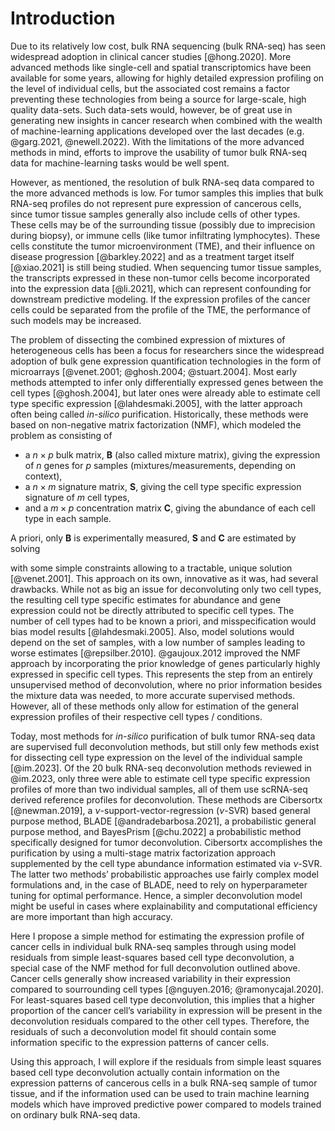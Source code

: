 # Introduction

Due to its relatively low cost, bulk RNA sequencing (bulk RNA-seq) has seen
widespread adoption in clinical cancer studies [@hong.2020]. More advanced
methods like single-cell and spatial transcriptomics have been available for
some years, allowing for highly detailed expression profiling on the level of
individual cells, but the associated cost remains a factor preventing these
technologies from being a source for large-scale, high quality data-sets. Such
data-sets would, however, be of great use in generating new insights in cancer
research when combined with the wealth of machine-learning applications
developed over the last decades (e.g. @garg.2021, @newell.2022). With the
limitations of the more advanced methods in mind, efforts to improve the
usability of tumor bulk RNA-seq data for machine-learning tasks would be well
spent.

However, as mentioned, the resolution of bulk RNA-seq data compared to the more
advanced methods is low. For tumor samples this implies that bulk RNA-seq
profiles do not represent pure expression of cancerous cells, since tumor tissue
samples generally also include cells of other types. These cells may be of the
surrounding tissue (possibly due to imprecision during biopsy), or immune cells
(like tumor infiltrating lymphocytes). These cells constitute the tumor
microenvironment (TME), and their influence on disease progression
[@barkley.2022] and as a treatment target itself [@xiao.2021] is still being
studied. When sequencing tumor tissue samples, the transcripts expressed in
these non-tumor cells become incorporated into the expression data [@li.2021],
which can represent confounding for downstream predictive modeling. If the
expression profiles of the cancer cells could be separated from the profile of
the TME, the performance of such models may be increased.

The problem of dissecting the combined expression of mixtures of heterogeneous
cells has been a focus for researchers since the widespread adoption of bulk
gene expression quantification technologies in the form of microarrays
[@venet.2001; @ghosh.2004; @stuart.2004]. Most early methods attempted to infer
only differentially expressed genes between the cell types [@ghosh.2004], but
later ones were already able to estimate cell type specific expression
[@lahdesmaki.2005], with the latter approach often being called *in-silico*
purification. Historically, these methods were based on non-negative matrix
factorization (NMF), which modeled the problem as consisting of

* a $n \times p$ bulk matrix, $\mathbf{B}$ (also called mixture matrix), giving
  the expression of $n$ genes for $p$ samples (mixtures/measurements, depending
  on context),
* a $n \times m$ signature matrix, $\mathbf{S}$, giving the cell type specific
  expression signature of $m$ cell types,
* and a $m \times p$ concentration matrix $\mathbf{C}$, giving the abundance of
  each cell type in each sample.

A priori, only $\mathbf{B}$ is experimentally measured, $\mathbf{S}$ and
$\mathbf{C}$ are estimated by solving

\begin{equation}
  \mathbf{B} = \mathbf{S} \mathbf{C}
  (\#eq:basic-matrix-deconv)
\end{equation}

with some simple constraints allowing to a tractable, unique solution
[@venet.2001]. This approach on its own, innovative as it was, had several
drawbacks. While not as big an issue for deconvoluting only two cell types, the
resulting cell type specific estimates for abundance and gene expression could
not be directly attributed to specific cell types. The number of cell types had
to be known a priori, and misspecification would bias model results
[@lahdesmaki.2005]. Also, model solutions would depend on the set of samples,
with a low number of samples leading to worse estimates [@repsilber.2010].
@gaujoux.2012 improved the NMF approach by incorporating the prior knowledge of
genes particularly highly expressed in specific cell types. This represents the
step from an entirely unsupervised method of deconvolution, where no prior
information besides the mixture data was needed, to more accurate supervised
methods. However, all of these methods only allow for estimation of the general
expression profiles of their respective cell types / conditions.

Today, most methods for *in-silico* purification of bulk tumor RNA-seq data are
supervised full deconvolution methods, but still only few methods exist for
dissecting cell type expression on the level of the individual sample
[@im.2023]. Of the 20 bulk RNA-seq deconvolution methods reviewed in @im.2023,
only three were able to estimate cell type specific expression profiles of more
than two individual samples, all of them use scRNA-seq derived reference
profiles for deconvolution. These methods are Cibersortx [@newman.2019], a
$\nu$-support-vector-regression ($\nu$-SVR) based general purpose method, BLADE
[@andradebarbosa.2021], a probabilistic general purpose method, and BayesPrism
[@chu.2022] a probabilistic method specifically designed for tumor
deconvolution. Cibersortx accomplishes the purification by using a multi-stage
matrix factorization approach supplemented by the cell type abundance
information estimated via $\nu$-SVR. The latter two methods' probabilistic
approaches use fairly complex model formulations and, in the case of BLADE, need
to rely on hyperparameter tuning for optimal performance. Hence, a simpler
deconvolution model might be useful in cases where explainability and
computational efficiency are more important than high accuracy.

<!-- Possibly expand on high cancer variability. -->

Here I propose a simple method for estimating the expression profile of cancer
cells in individual bulk RNA-seq samples through using model residuals from
simple least-squares based cell type deconvolution, a special case of the NMF
method for full deconvolution outlined above. Cancer cells generally show
increased variability in their expression compared to sourrounding cell types
[@nguyen.2016; @ramonycajal.2020]. For least-squares based cell type
deconvolution, this implies that a higher proportion of the cancer cell's
variability in expression will be present in the deconvolution residuals
compared to the other cell types. Therefore, the residuals of such a
deconvolution model fit should contain some information specific to the
expression patterns of cancer cells.

Using this approach, I will explore if the residuals from simple least squares
based cell type deconvolution actually contain information on the expression
patterns of cancerous cells in a bulk RNA-seq sample of tumor tissue, and if the
information used can be used to train machine learning models which have
improved predictive power compared to models trained on ordinary bulk RNA-seq
data.